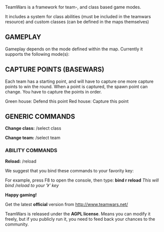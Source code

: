 TeamWars is a framework for team-, and class based game modes. 

It includes a system for class abilities (must be included in the teamwars resource) and custom classes (can be defined in the maps themselves)

== GAMEPLAY== 

Gameplay depends on the mode defined within the map. Currently it supports the following mode(s):

== CAPTURE POINTS (BASEWARS) ==

Each team has a starting point, and will have to capture one more capture points to win the round. When a point is captured, the spawn point can change.
You have to capture the points in order.

Green house: Defend this point
Red house: Capture this point

== GENERIC COMMANDS ==

'''Change class:''' /select class

'''Change team:''' /select team

=== ABILITY COMMANDS ===
'''Reload:''' /reload

We suggest that you bind these commands to your favority key:

For example, press F8 to open the console, then type: '''bind r reload'''
''This will bind /reload to your ''''r'''' key''


'''Happy gaming!'''


Get the latest '''official''' version from http://www.teamwars.net/

TeamWars is released under the '''AGPL license'''. Means you can modify it freely, but if you publicly run it, you need to feed back your chances to the community.